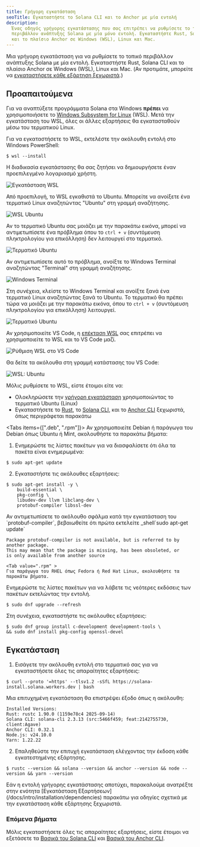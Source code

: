 ```yaml
---
title: Γρήγορη εγκατάσταση
seoTitle: Εγκαταστήστε το Solana CLI και το Anchor με μία εντολή
description:
  Ένας οδηγός γρήγορης εγκατάστασης που σας επιτρέπει να ρυθμίσετε το τοπικό
  περιβάλλον ανάπτυξης Solana με μία μόνο εντολή. Εγκαταστήστε Rust, Solana CLI
  και το πλαίσιο Anchor σε Windows (WSL), Linux και Mac.
---
```


Μια γρήγορη εγκατάσταση για να ρυθμίσετε το τοπικό περιβάλλον ανάπτυξης Solana
με μία εντολή. Εγκαταστήστε Rust, Solana CLI και το πλαίσιο Anchor σε Windows
(WSL), Linux και Mac. (Αν προτιμάτε, μπορείτε να
[εγκαταστήσετε κάθε εξάρτηση ξεχωριστά](/docs/intro/installation/dependencies).)

## Προαπαιτούμενα

<Accordions>
<Accordion title="Windows">

Για να αναπτύξετε προγράμματα Solana στα Windows **πρέπει** να χρησιμοποιήσετε
το
[Windows Subsystem for Linux](https://learn.microsoft.com/en-us/windows/wsl/install)
(WSL). Μετά την εγκατάσταση του WSL, όλες οι άλλες εξαρτήσεις θα εγκατασταθούν
μέσω του τερματικού Linux.

Για να εγκαταστήσετε το WSL, εκτελέστε την ακόλουθη εντολή στο Windows
PowerShell:

```terminal
$ wsl --install
```

Η διαδικασία εγκατάστασης θα σας ζητήσει να δημιουργήσετε έναν προεπιλεγμένο
λογαριασμό χρήστη.

![Εγκατάσταση WSL](/assets/docs/intro/installation/wsl-install.png)

Από προεπιλογή, το WSL εγκαθιστά το Ubuntu. Μπορείτε να ανοίξετε ένα τερματικό
Linux αναζητώντας "Ubuntu" στη γραμμή αναζήτησης.

![WSL Ubuntu](/assets/docs/intro/installation/wsl-ubuntu-search.png)

Αν το τερματικό Ubuntu σας μοιάζει με την παρακάτω εικόνα, μπορεί να
αντιμετωπίσετε ένα πρόβλημα όπου το `ctrl + v` (συντόμευση πληκτρολογίου για
επικόλληση) δεν λειτουργεί στο τερματικό.

![Τερματικό Ubuntu](/assets/docs/intro/installation/wsl-ubuntu-terminal-1.png)

Αν αντιμετωπίσετε αυτό το πρόβλημα, ανοίξτε το Windows Terminal αναζητώντας
"Terminal" στη γραμμή αναζήτησης.

![Windows Terminal](/assets/docs/intro/installation/wsl-windows-terminal.png)

Στη συνέχεια, κλείστε το Windows Terminal και ανοίξτε ξανά ένα τερματικό Linux
αναζητώντας ξανά το Ubuntu. Το τερματικό θα πρέπει τώρα να μοιάζει με την
παρακάτω εικόνα, όπου το `ctrl + v` (συντόμευση πληκτρολογίου για επικόλληση)
λειτουργεί.

![Τερματικό Ubuntu](/assets/docs/intro/installation/wsl-ubuntu-terminal-2.png)

Αν χρησιμοποιείτε VS Code, η
[επέκταση WSL](https://code.visualstudio.com/docs/remote/wsl-tutorial) σας
επιτρέπει να χρησιμοποιείτε το WSL και το VS Code μαζί.

![Ρύθμιση WSL στο VS Code](/assets/docs/intro/installation/wsl-vscode.png)

Θα δείτε τα ακόλουθα στη γραμμή κατάστασης του VS Code:

![WSL: Ubuntu](/assets/docs/intro/installation/wsl-vscode-ubuntu.png)

Μόλις ρυθμίσετε το WSL, είστε έτοιμοι είτε να:

- Ολοκληρώσετε την [γρήγορη εγκατάσταση](#installation) χρησιμοποιώντας το
  τερματικό Ubuntu (Linux)
- Εγκαταστήσετε το [Rust](/docs/intro/installation/dependencies#install-rust),
  το [Solana CLI](/docs/intro/installation/dependencies#install-solana-cli), και
  το [Anchor CLI](/docs/intro/installation/dependencies#install-anchor-cli)
  ξεχωριστά, όπως περιγράφεται παρακάτω

</Accordion>
<Accordion title="Linux">

<Tabs items={[".deb", ".rpm"]}>
<Tab value=".deb" >
Αν χρησιμοποιείτε Debian ή παράγωγα του Debian όπως Ubuntu ή Mint, ακολουθήστε τα παρακάτω βήματα:

1. Ενημερώστε τις λίστες πακέτων για να διασφαλίσετε ότι όλα τα πακέτα είναι
   ενημερωμένα:

```terminal
$ sudo apt-get update
```

2. Εγκαταστήστε τις ακόλουθες εξαρτήσεις:

```terminal
$ sudo apt-get install -y \
    build-essential \
    pkg-config \
    libudev-dev llvm libclang-dev \
    protobuf-compiler libssl-dev
```

<Callout>
Αν αντιμετωπίσετε το ακόλουθο σφάλμα κατά την εγκατάσταση του `protobuf-compiler`, βεβαιωθείτε
ότι πρώτα εκτελείτε _shell`sudo apt-get update`

```
Package protobuf-compiler is not available, but is referred to by another package.
This may mean that the package is missing, has been obsoleted, or
is only available from another source
```

</Callout>

  </Tab>

    <Tab value=".rpm" >
    Για παράγωγα του RHEL όπως Fedora ή Red Hat Linux, ακολουθήστε τα παρακάτω βήματα.

Ενημερώστε τις λίστες πακέτων για να λάβετε τις νεότερες εκδόσεις των πακέτων
εκτελώντας την εντολή.

```terminal
$ sudo dnf upgrade --refresh
```

Στη συνέχεια, εγκαταστήστε τις ακόλουθες εξαρτήσεις:

```terminal
$ sudo dnf group install c-development development-tools \
&& sudo dnf install pkg-config openssl-devel
```

  </Tab>
</Tabs>

</Accordion>
</Accordions>

## Εγκατάσταση

1. Εισάγετε την ακόλουθη εντολή στο τερματικό σας για να εγκαταστήσετε όλες τις
   απαραίτητες εξαρτήσεις:

```terminal
$ curl --proto '=https' --tlsv1.2 -sSfL https://solana-install.solana.workers.dev | bash
```

Μια επιτυχημένη εγκατάσταση θα επιστρέψει έξοδο όπως η ακόλουθη:

```
Installed Versions:
Rust: rustc 1.90.0 (1159e78c4 2025-09-14)
Solana CLI: solana-cli 2.3.13 (src:5466f459; feat:2142755730, client:Agave)
Anchor CLI: 0.32.1
Node.js: v24.10.0
Yarn: 1.22.22
```

2. Επαληθεύστε την επιτυχή εγκατάσταση ελέγχοντας την έκδοση κάθε εγκατεστημένης
   εξάρτησης.

```terminal
$ rustc --version && solana --version && anchor --version && node --version && yarn --version
```

<Callout>
  Εάν η εντολή γρήγορης εγκατάστασης αποτύχει, παρακαλούμε ανατρέξτε στην
  ενότητα [Εγκατάσταση Εξαρτήσεων](/docs/intro/installation/dependencies)
  παρακάτω για οδηγίες σχετικά με την εγκατάσταση κάθε εξάρτησης ξεχωριστά.
</Callout>

### Επόμενα βήματα

Μόλις εγκαταστήσετε όλες τις απαραίτητες εξαρτήσεις, είστε έτοιμοι να εξετάσετε
τα [Βασικά του Solana CLI](/docs/intro/installation/solana-cli-basics) και
[Βασικά του Anchor CLI](/docs/intro/installation/anchor-cli-basics).
